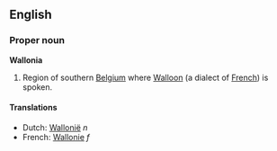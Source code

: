==English==
===Proper noun===
'''Wallonia'''

#Region of southern [[Belgium]] where [[Walloon]] (a dialect of [[French]]) is spoken.

====Translations====

*Dutch: [[Wallonië]] ''n''
*French: [[Wallonie]] ''f''